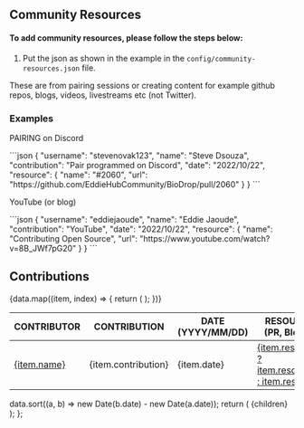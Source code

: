 
## Community Resources

#### To add community resources, please follow the steps below:

1. Put the json as shown in the example in the `config/community-resources.json` file.

These are from pairing sessions or creating content for example github repos, blogs, videos, livestreams etc (not Twitter).

### Examples

PAIRING on Discord

<ClipboardCopy>
```json
{
  "username": "stevenovak123",
  "name": "Steve Dsouza",
  "contribution": "Pair programmed on Discord",
  "date": "2022/10/22",
  "resource": {
    "name": "#2060",
    "url": "https://github.com/EddieHubCommunity/BioDrop/pull/2060"
  }
}
```
</ClipboardCopy>

YouTube (or blog)

<ClipboardCopy>
```json
{
  "username": "eddiejaoude",
  "name": "Eddie Jaoude",
  "contribution": "YouTube",
  "date": "2022/10/22",
  "resource": {
    "name": "Contributing Open Source",
    "url": "https://www.youtube.com/watch?v=8B_JWf7pG20"
  }
}
```
</ClipboardCopy>

## Contributions

<div className="w-full overflow-auto">
  <table>
    <thead>
      <tr>
        <th>CONTRIBUTOR</th>
        <th>CONTRIBUTION</th>
        <th>DATE (YYYY/MM/DD)</th>
        <th>RESOURCE LINK (PR, Blog, Video)</th>
      </tr>
    </thead>
    <tbody>
      {data.map((item, index) => {
        return (
          <tr key={item.username + item.name + index}>
            <td>
              <a href={`https://github.com/${item.username}`}>{item.name}</a>
            </td>
            <td>{item.contribution}</td>
            <td>{item.date}</td>
            <td>
              <a href={item.resource.url}>
                {item.resource.name ? item.resource.name : item.resource.url}
              </a>
            </td>
          </tr>
        );
      })}
    </tbody>
  </table>
</div>

  data.sort((a, b) => new Date(b.date) - new Date(a.date));
  return (
    <DocsLayout
      title="BioDrop Contributors Changelog"
      section="Getting started"
      name="Community Resources"
    >
      {children}
    </DocsLayout>
  );
};
